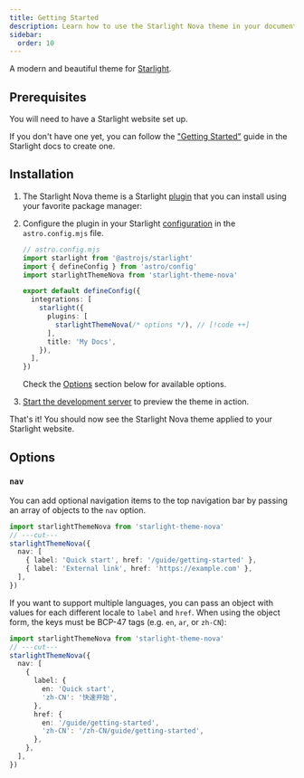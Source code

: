```yaml
---
title: Getting Started
description: Learn how to use the Starlight Nova theme in your documentation.
sidebar:
  order: 10
---
```


A modern and beautiful theme for [Starlight](https://starlight.astro.build).

## Prerequisites

You will need to have a Starlight website set up.

If you don't have one yet, you can follow the ["Getting Started"](https://starlight.astro.build/getting-started) guide in the Starlight docs to create one.

## Installation


<Steps>

1. The Starlight Nova theme is a Starlight [plugin](https://starlight.astro.build/reference/plugins/) that you can install using your favorite package manager:

   <CodePackageManagers packages="starlight-theme-nova" />

2. Configure the plugin in your Starlight [configuration](https://starlight.astro.build/reference/configuration/#plugins) in the `astro.config.mjs` file.

   ```ts twoslash
   // astro.config.mjs
   import starlight from '@astrojs/starlight'
   import { defineConfig } from 'astro/config'
   import starlightThemeNova from 'starlight-theme-nova'

   export default defineConfig({
     integrations: [
       starlight({
         plugins: [
           starlightThemeNova(/* options */), // [!code ++]
         ],
         title: 'My Docs',
       }),
     ],
   })
   ```

   Check the [Options](#options) section below for available options.

3. [Start the development server](https://starlight.astro.build/getting-started/#start-the-development-server) to preview the theme in action.

</Steps>

That's it! You should now see the Starlight Nova theme applied to your Starlight website.

## Options

### `nav`

You can add optional navigation items to the top navigation bar by passing an array of objects to the `nav` option.

```ts twoslash
import starlightThemeNova from 'starlight-theme-nova'
// ---cut---
starlightThemeNova({
  nav: [
    { label: 'Quick start', href: '/guide/getting-started' },
    { label: 'External link', href: 'https://example.com' },
  ],
})
```

If you want to support multiple languages, you can pass an object with values for each different locale to `label` and `href`. When using the object form, the keys must be BCP-47 tags (e.g. `en`, `ar`, or `zh-CN`):

```ts twoslash
import starlightThemeNova from 'starlight-theme-nova'
// ---cut---
starlightThemeNova({
  nav: [
    {
      label: {
        en: 'Quick start',
        'zh-CN': '快速开始',
      },
      href: {
        en: '/guide/getting-started',
        'zh-CN': '/zh-CN/guide/getting-started',
      },
    },
  ],
})
```
